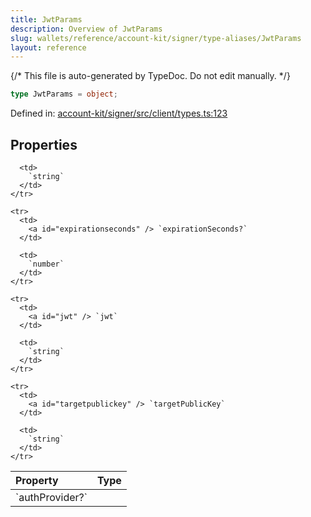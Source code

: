 ```yaml
---
title: JwtParams
description: Overview of JwtParams
slug: wallets/reference/account-kit/signer/type-aliases/JwtParams
layout: reference
---
```


{/* This file is auto-generated by TypeDoc. Do not edit manually. */}

```ts
type JwtParams = object;
```

Defined in: [account-kit/signer/src/client/types.ts:123](https://github.com/alchemyplatform/aa-sdk/blob/153785ddc87beb160382c2bae7dbafa4a66ade9a/account-kit/signer/src/client/types.ts#L123)

## Properties

<table>
  <thead>
    <tr>
      <th align="left">Property</th>
      <th align="left">Type</th>
    </tr>
  </thead>

  <tbody>
    <tr>
      <td>
        <a id="authprovider" /> `authProvider?`
      </td>

      <td>
        `string`
      </td>
    </tr>

    <tr>
      <td>
        <a id="expirationseconds" /> `expirationSeconds?`
      </td>

      <td>
        `number`
      </td>
    </tr>

    <tr>
      <td>
        <a id="jwt" /> `jwt`
      </td>

      <td>
        `string`
      </td>
    </tr>

    <tr>
      <td>
        <a id="targetpublickey" /> `targetPublicKey`
      </td>

      <td>
        `string`
      </td>
    </tr>

  </tbody>
</table>

